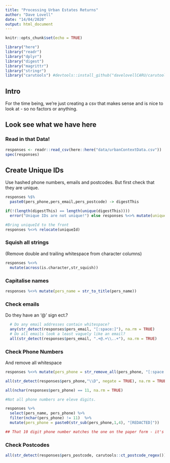 ```yaml
---
title: "Processing Urban Estates Returns"
author: "Dave Lovell"
date: "14/04/2020"
output: html_document
---
```


```r
knitr::opts_chunk$set(echo = TRUE)
```

```r
library("here")
library("readr")
library("dplyr")
library("digest")
library("magrittr")
library("stringr")
library("carutools") #devtools::install_github("davelovellCARU/carutools")
```
## Intro

For the time being, we're just creating a csv that makes sense and is nice to look at - so no factors or anything.

## Look see what we have here

### Read in that Data!

```r
responses <- readr::read_csv(here::here("data/urbanContextData.csv"))
spec(responses)
```

## Create Unique IDs

Use hashed phone numbers, emails and postcodes. But first check that they are unique.

```r
responses %$%
  paste0(pers_phone,pers_email,pers_postcode) -> digestThis

if(!(length(digestThis) == length(unique(digestThis))))
  error("Unique IDs are not unique!") else responses %<>% mutate(uniqueId = digest::sha1(digestThis))

#Bring uniqueId to the front
responses %<>% relocate(uniqueId)
```

### Squish all strings

(Remove double and trailing whitespace from character columns)

```r
responses %<>%
  mutate(across(is.character,str_squish))
```

### Capitalise names

```r
responses %<>% mutate(pers_name = str_to_title(pers_name))
```

### Check emails

Do they have an '@' sign ect.?

```r
  # Do any email addresses contain whitespace?
  any(str_detect(responses$pers_email, "[:space:]"), na.rm = TRUE)
  # Do all emails look a least vaguely like an email?
  all(str_detect(responses$pers_email, ".+@.+\\..+"), na.rm = TRUE)
```

### Check Phone Numbers

And remove all whitespace

```r
responses %<>% mutate(pers_phone = str_remove_all(pers_phone, "[:space:]"))

all(str_detect(responses$pers_phone,"\\D", negate = TRUE), na.rm = TRUE)

all(nchar(responses$pers_phone) == 11, na.rm = TRUE)

#Not all phone numbers are eleve digits.

responses %>% 
  select(pers_name, pers_phone) %>% 
  filter(nchar(pers_phone) != 11)  %>% 
  mutate(pers_phone = paste0(str_sub(pers_phone,1,4), "[REDACTED]"))

## That 10 digit phone number matches the one on the paper form - it's a respondent mistake
```

### Check Postcodes

```r
all(str_detect(responses$pers_postcode, carutools::ct_postcode_regex()), na.rm = TRUE)
```



